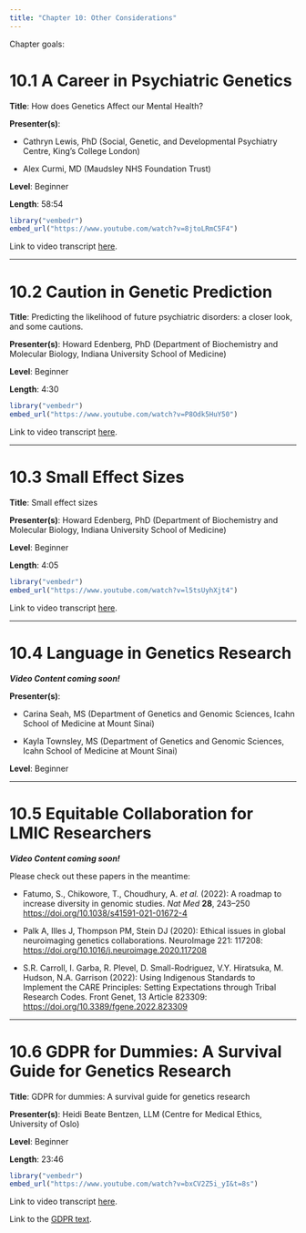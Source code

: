 ```yaml
---
title: "Chapter 10: Other Considerations"
---
```


Chapter goals:

# 10.1 A Career in Psychiatric Genetics {#sec-section1}

**Title**: How does Genetics Affect our Mental Health?

**Presenter(s)**:

-   Cathryn Lewis, PhD (Social, Genetic, and Developmental Psychiatry Centre, King's College London)

-   Alex Curmi, MD (Maudsley NHS Foundation Trust)

**Level**: Beginner

**Length**: 58:54

```r
library("vembedr")
embed_url("https://www.youtube.com/watch?v=8jtoLRmC5F4")
```

Link to video transcript [here](chapter10.1_transcript.qmd).

------------------------------------------------------------------------

# 10.2 Caution in Genetic Prediction {#sec-section2}

**Title**: Predicting the likelihood of future psychiatric disorders: a closer look, and some cautions.

**Presenter(s)**: Howard Edenberg, PhD (Department of Biochemistry and Molecular Biology, Indiana University School of Medicine)

**Level**: Beginner

**Length**: 4:30

```r
library("vembedr")
embed_url("https://www.youtube.com/watch?v=P8Odk5HuY50")
```

Link to video transcript [here](chapter10.2_transcript.qmd).

------------------------------------------------------------------------

# 10.3 Small Effect Sizes {#sec-section3}

**Title**: Small effect sizes

**Presenter(s)**: Howard Edenberg, PhD (Department of Biochemistry and Molecular Biology, Indiana University School of Medicine)

**Level**: Beginner

**Length**: 4:05

```r
library("vembedr")
embed_url("https://www.youtube.com/watch?v=l5tsUyhXjt4")
```

Link to video transcript [here](chapter10.3_transcript.qmd).

------------------------------------------------------------------------

# 10.4 Language in Genetics Research {#sec-section4}

***Video Content coming soon!***

**Presenter(s)**:

-   Carina Seah, MS (Department of Genetics and Genomic Sciences, Icahn School of Medicine at Mount Sinai)

-   Kayla Townsley, MS (Department of Genetics and Genomic Sciences, Icahn School of Medicine at Mount Sinai)

**Level**: Beginner

------------------------------------------------------------------------

# 10.5 Equitable Collaboration for LMIC Researchers {#sec-section5}

***Video Content coming soon!***

Please check out these papers in the meantime:

-   Fatumo, S., Chikowore, T., Choudhury, A. *et al.* (2022): A roadmap to increase diversity in genomic studies. *Nat Med* **28**, 243--250 <https://doi.org/10.1038/s41591-021-01672-4>

-   Palk A, Illes J, Thompson PM, Stein DJ (2020): Ethical issues in global neuroimaging genetics collaborations. NeuroImage 221: 117208: <https://doi.org/10.1016/j.neuroimage.2020.117208>

-   S.R. Carroll, I. Garba, R. Plevel, D. Small-Rodriguez, V.Y. Hiratsuka, M. Hudson, N.A. Garrison (2022): Using Indigenous Standards to Implement the CARE Principles: Setting Expectations through Tribal Research Codes. Front Genet, 13 Article 823309: <https://doi.org/10.3389/fgene.2022.823309>

------------------------------------------------------------------------

# 10.6 GDPR for Dummies: A Survival Guide for Genetics Research {#sec-section6}

**Title**: GDPR for dummies: A survival guide for genetics research

**Presenter(s)**: Heidi Beate Bentzen, LLM (Centre for Medical Ethics, University of Oslo)

**Level**: Beginner

**Length**: 23:46

```r
library("vembedr")
embed_url("https://www.youtube.com/watch?v=bxCV2Z5i_yI&t=8s")
```

Link to video transcript [here](chapter10.6_transcript.qmd).

Link to the [GDPR text](https://gdpr-info.eu/).

